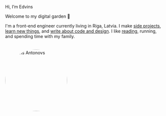 <div className="flex-wrap-mobile">
<div>
<Text sx={{ fontSize: [4, 5, 6], fontWeight: `bold`, color: `heading` }}>Hi, I’m Edvins</Text>

Welcome to my digital garden 🌱

I'm a front-end engineer currently living in Riga, Latvia. I make <a href="/projects">side projects</a>, <a href="/self-education">learn new things</a>, and <a href="/blog">write about code and design</a>. I like <a href="https://edvins.io/books">reading</a>, running, and spending time with my family.
</div>

<img src="/profile.jpg" alt="Edvins Antonovs" style="border-radius: 50%; width: 200px; height: 200px; margin-top: 20px; margin-bottom: 20px;" />
</div>